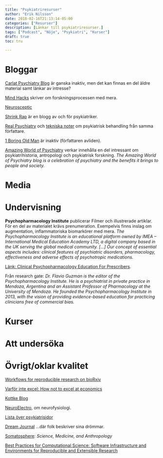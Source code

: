 ```yaml
---
title: "Psykiatriresurser"
author: "Erik Nilsson"
date: 2018-02-16T21:13:14-05:00
categories: ["Resurser"]
description: [Länkar till psykiatriresurser.]
tags: ["Podcast", "Nöje", "Psykiatri", "Kurser"]
draft: true
toc: tru

---
```


# Bloggar

[Carlat Psychiatry Blog](http://carlatpsychiatry.blogspot.se/) är ganska inaktiv, men det kan finnas en del äldre material samt länkar av intresse?

[Mind Hacks](https://mindhacks.com/author/tomstafford/) skriver om forskningsprocessen med mera.

[Neurosceptic](http://blogs.discovermagazine.com/neuroskeptic/#.WovaSeBryR1)


[Shrink Rap](http://psychiatrist-blog.blogspot.se/) är en blogg av och för psykiatriker.

[Real Psychiatry](http://real-psychiatry.blogspot.se/) och [tekniska noter](http://gdpsychtech.blogspot.se/?view=classic) om psykiatrisk behandling från samma författare.

[1 Boring Old Man](http://1boringoldman.com/) är inaktiv (författaren avliden).

[Amazing World of Psychiatry](https://theamazingworldofpsychiatry.wordpress.com/) verkar innehålla en del intressant om psykiatrihistoria, antropologi och psykiatrisk forskning. _The Amazing World of Psychiatry blog is a celebration of psychiatry and the benefits it brings to people and society._


# Media

# Undervisning

**Psychopharmacology Institute** publicerar Filmer och illustrerade artiklar. För en del av materialet krävs prenumeration. Exempelvis finns inslag om augmentation, inflammatoriska biomarkörer med mera. _The Psychopharmacology Institute is an educational platform owned by IMEA – International Medical Education Academy LTD, a digital company based in the UK serving the global medical community. [...] Our concept of essential aspects includes: clinical features of psychiatric disorders, pharmacology, effectiveness and adverse effects of psychotropic medications._ 

[Länk: Clinical Psychopharmacology Education For Prescribers](https://psychopharmacologyinstitute.com/). 

Från research gate: _Dr. Flavio Guzman is the editor of the Psychopharmacology Institute. He is a psychiatrist in private practice in Mendoza, Argentina and an Assistant Professor of Pharmacology at the University of Mendoza. He founded the Psychopharmacology Institute in 2013, with the vision of providing evidence-based education for practicing clinicians free of commercial bias._


# Kurser


# Att undersöka


# Övrigt/oklar kvalitet

[Workflows for reproducible research on bioRxiv](https://www.biorxiv.org/content/early/2016/08/11/056473)

[Varför inte excel: How not to excel at economics](https://theconversation.com/the-reinhart-rogoff-error-or-how-not-to-excel-at-economics-13646)

[Kottke Blog](https://kottke.org/)

[NeuroElectro](https://neuroelectro.org/), om neurofysiologi.

[Lista över psykiatrisidor](http://www.priory.com/psychiatry/Best_Psychiatry_Sites.htm)

[Dream Journal](http://www.dreamjournal.net/) ...där folk beskriver sina drömmar.

[Somatosphere](somatosphere.net): _Science, Medicine, and Anthropology_

[Best Practices for Computational Science: Software Infrastructure and Environments for Reproducible and Extensible Research](https://openresearchsoftware.metajnl.com/articles/10.5334/jors.ay/)

